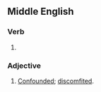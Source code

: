 ==Middle English==

===Verb===
{{head|enm|past participle}}

# {{inflection of|abash||past|part|lang=enm}}

===Adjective===
{{head|enm|adjective}}

# [[confounded|Confounded]]; [[discomfited]].